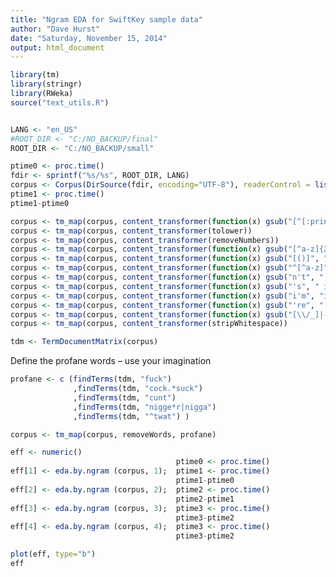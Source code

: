 ```yaml
---
title: "Ngram EDA for SwiftKey sample data"
author: "Dave Hurst"
date: "Saturday, November 15, 2014"
output: html_document
---
```


```r
library(tm)
library(stringr)
library(RWeka)
source("text_utils.R")


LANG <- "en_US"
#ROOT_DIR <- "C:/NO_BACKUP/final"
ROOT_DIR <- "C:/NO_BACKUP/small"

ptime0 <- proc.time()
fdir <- sprintf("%s/%s", ROOT_DIR, LANG)
corpus <- Corpus(DirSource(fdir, encoding="UTF-8"), readerControl = list(language=LANG))
ptime1 <- proc.time()
ptime1-ptime0

corpus <- tm_map(corpus, content_transformer(function(x) gsub("[^[:print:]]", " ", x))) # remove unprintable characters
corpus <- tm_map(corpus, content_transformer(tolower))
corpus <- tm_map(corpus, content_transformer(removeNumbers))
corpus <- tm_map(corpus, content_transformer(function(x) gsub("[^a-z]{2,}", " ", x))) # remove repeated non_letters
corpus <- tm_map(corpus, content_transformer(function(x) gsub("[()]", " ", x))) # remove parens
corpus <- tm_map(corpus, content_transformer(function(x) gsub("^[^a-z]", " ", x))) # remove starting punctuation
corpus <- tm_map(corpus, content_transformer(function(x) gsub("n't", " not", x))) # expand "not"
corpus <- tm_map(corpus, content_transformer(function(x) gsub("'s", " is", x))) # expand "is"
corpus <- tm_map(corpus, content_transformer(function(x) gsub("i'm", "i am", x))) # expand "I am"
corpus <- tm_map(corpus, content_transformer(function(x) gsub("'re", " are", x))) # expand "are"
corpus <- tm_map(corpus, content_transformer(function(x) gsub("[\\/_]|-", " ", x))) # remove some punctuation
corpus <- tm_map(corpus, content_transformer(stripWhitespace))

tdm <- TermDocumentMatrix(corpus)

```
Define the profane words -- use your imagination
```r
profane <- c (findTerms(tdm, "fuck")
              ,findTerms(tdm, "cock.*suck")
              ,findTerms(tdm, "cunt")
              ,findTerms(tdm, "nigge*r|nigga")
              ,findTerms(tdm, "^twat") )
```
```r
corpus <- tm_map(corpus, removeWords, profane)

eff <- numeric()
                                     ptime0 <- proc.time()
eff[1] <- eda.by.ngram (corpus, 1);  ptime1 <- proc.time()
                                     ptime1-ptime0
eff[2] <- eda.by.ngram (corpus, 2);  ptime2 <- proc.time()
                                     ptime2-ptime1
eff[3] <- eda.by.ngram (corpus, 3);  ptime3 <- proc.time()
                                     ptime3-ptime2
eff[4] <- eda.by.ngram (corpus, 4);  ptime3 <- proc.time()
                                     ptime3-ptime2

plot(eff, type="b")
eff
```



